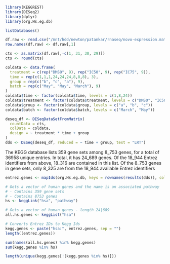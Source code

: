 
```r
library(KEGGREST)
library(DESeq2)
library(dplyr)
library(org.Hs.eg.db)

listDatabases()
```

```r
df.raw <- read.csv("/mnt/hdd/newton/patankar/rnaseq/novo-expression.matrix", sep = "\t")
row.names(df.raw) <- df.raw[,1]

cts <- as.matrix(df.raw[,-c(1, 31, 30, 29)])
cts <- round(cts)

coldata <- data.frame(
  treatment = c(rep("DMSO", 9), rep("IC50", 9), rep("IC75", 9)),
  time = rep(c(1,1,1,24,24,24,8,8,8), 3),
  group = rep(c("b", "c", "a"), 9),
  batch = rep(c("May", "May", "March"), 9)
)
coldata$time <- factor(coldata$time, levels = c(1,8,24))
coldata$treatment <- factor(coldata$treatment, levels = c("DMSO", "IC50", "IC75"))
coldata$group <- factor(coldata$group, levels = c("a", "b", "c"))
coldata$batch <- factor(coldata$batch, levels = c("March", "May"))

deseq_df <- DESeqDataSetFromMatrix(
  countData = cts,
  colData = coldata,
  design = ~ treatment * time + group
)
dds <- DESeq(deseq_df, reduced = ~ time + group, test = "LRT")
```


The KEGG database lists 359 gene sets among 8_753 genes, for a total of 36958 unique entries.
In total, it has 24_689 genes.
Of the 18_944 Entrez identifiers from above, 18_316 are contained in this list.
Of the 8_753 genes in gene sets, only 8_325 are from the 18_944 available Entrez identifiers

```r
entrez.genes <- mapIds(org.Hs.eg.db, keys = rownames(results(dds)), column = "ENTREZID", keytype="ALIAS")

# Gets a vector of human genes and the name is an associated pathway
# - Contains 359 gene sets
# - Contains 8753 genes
hs <- keggLink("hsa", "pathway")

# Gets a vector of human genes - length 24|689
all.hs.genes <- keggList("hsa")

# Converts Entrez IDs to Kegg Ids
kegg.genes <- paste("hsa:", entrez.genes, sep = "")
length((entrez.genes))

sum(names(all.hs.genes) %in% kegg.genes)
sum(kegg.genes %in% hs)
```


```r
length(unique(kegg.genes[!(kegg.genes %in% hs)]))

```







